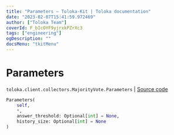 ```yaml
---
title: "Parameters — Toloka-Kit | Toloka documentation"
date: "2023-02-07T15:41:59.972469"
author: ["Toloka Team"]
coverId: F_bIcOYF9yjrxkPZrXc3
tags: ["engineering"]
ogDescription: ""
docsMenu: "tkitMenu"
---
```


# Parameters
`toloka.client.collectors.MajorityVote.Parameters` | [Source code](https://github.com/Toloka/toloka-kit/blob/v1.1.3/src/client/collectors.py#L445)

```python
Parameters(
    self,
    *,
    answer_threshold: Optional[int] = None,
    history_size: Optional[int] = None
)
```